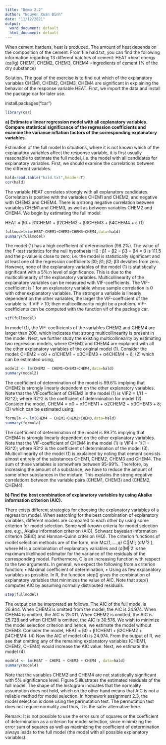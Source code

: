 ---
title: "Demo 2.2"
author: "Nguyen Xuan Binh"
date: "11/12/2021"
output:
  word_document: default
  html_document: default
---

When cement hardens, heat is produced. The amount of heat depends on the composition of the cement. From file hald.txt, you can find the following information regarding 13 different batches of cement:
HEAT =heat energy (cal/g)
CHEM1, CHEM2, CHEM3, CHEM4 =ingredients of cement (% of the dry substance)

Solution. The goal of the exercise is to find out which of the explanatory variables CHEM1, CHEM2, CHEM3, CHEM4 are significant in explaining the behavior of the response variable HEAT.
First, we import the data and install the package car for later use.


install.packages("car")
```{r}
library(car)
```

**a) Estimate a linear regression model with all explanatory variables. Compare statistical significance of the regression coefficients and examine the variance inflation factors of the corresponding explanatory variables.**

Estimation of the full model
In situations, where it is not known which of the explanatory variables affect the
response variable, it is first usually reasonable to estimate the full model, i.e. the
model with all candidates for explanatory variables.
First, we should examine the correlations between the different variables.

```{r}
hald=read.table("hald.txt",header=T)
cor(hald)
```
The variable HEAT correlates strongly with all explanatory candidates. Correlation is positive with the variables CHEM1 and CHEM2, and negative with CHEM3 and CHEM4. There is a strong negative correlation between variables CHEM1 and CHEM3, as well as between variables CHEM2 and CHEM4. We begin by estimating the full model:

HEAT = β0 + β1CHEM1 + β2CHEM2 + β3CHEM3 + β4CHEM4 + ε (1)

```{r}
fullmodel=lm(HEAT~CHEM1+CHEM2+CHEM3+CHEM4,data=hald)
summary(fullmodel)
```

The model (1) has a high coefficient of determination (98.2%). The value of the
F-test statistics for the null hypothesis
H0 : β1 = β2 = β3 = β4 = 0
is 111.5 and the p-value is close to zero, i.e. the model is statistically significant and at least one of the regression coefficients β0; β1; β2; β3 deviates from zero.
However, none of the explanatory variables of the model (1) is statistically significant with a 5%:n level of significance. This is due to the multicollinearity of the explanatory variables.
Multicollinearity of the explanatory variables can be measured with VIF-coefficients. The VIF-coefficient is 1 for an explanatory variable whose sample correlation is 0 with other explanatory variables. The stronger a variable is linearly dependent on the other variables, the larger the VIF-coefficient of the variable is. If
VIF > 10;
then multicollinearity might be a problem.
VIF-coefficients can be computed with the function vif of the package car.

```{r}
vif(fullmodel)
```

In model (1), the VIF-coefficients of the variables CHEM2 and CHEM4 are larger
than 200, which indicates that strong multicollinearity is present in the model.
Next, we further study the existing multicollinearity by estimating two regression
models, where CHEM2 and CHEM4 are explained with all the other explanatory
variables of the original model (1).
Consider the model:
CHEM2 = α0 + α1CHEM1 + α3CHEM3 + α4CHEM4 + δ; (2)
which can be estimated using,
```{r}
model2 <- lm(CHEM2 ~ CHEM1+CHEM3+CHEM4,data=hald)
summary(model2)
```
The coefficient of determination of the model is 99.6% implying that CHEM2 is
strongly linearly dependent on the other explanatory variables. Note that the VIFcoefficient of CHEM2 in the model (1) is
VIF2 = 1/(1 − R2^2);
where R2^2 is the coefficient of determination for model (2).
Consider the model,
CHEM4 = α0 + α1CHEM1 + α2CHEM2 + α3CHEM3 + δ; (3)
which can be estimated using,

```{r}
formula <- lm(CHEM4 ~ CHEM1+CHEM2+CHEM3,data=hald)
summary(formula)
```
The coefficient of determination of the model is 99.7% implying that CHEM4 is
strongly linearly dependent on the other explanatory variables.
Note that the VIF-coefficient of CHEM4 in the model (1) is
VIF4 = 1/(1 − R3^2);
where R3^2 is the coefficient of determination of the model (3).
Multicollinearity of the model (1) is explained by noting that cement consists almost entirely of the substances CHEM1, CHEM2, CHEM3 and CHEM4. The sum of these
variables is somewhere between 95-99%. Therefore, by increasing the amount of a substance, we have to reduce the amount of some other substances in the mixture.
This explains the strong negative correlations between the variable pairs (CHEM1, CHEM3) and (CHEM2, CHEM4).

**b) Find the best combination of explanatory variables by using Akaike information criterion (AIC).**

There exists different strategies for choosing the explanatory variables of a regression model. When searching for the best combination of explanatory variables, different models are compared to each other by using some criterion for model selection.
Some well-known criteria for model selection are, e.g., Akaike information criterion (AIC), Schwarz bayesian information criterion (SBIC) and Hannan-Quinn criterion (HQ).
The criterion functions of model selection methods are of the form,
min M⊆(1,....,q) C(|M|; (σM^)^2 ),
where M is a combination of explanatory variables and (σ|M|^)^2 is the maximum likelihood estimator for the variance of the residuals of the corresponding model. Furthermore, C is an increasing function with respect to the two arguments. In general, we expect the following from a criterion function:
• Maximal coefficient of determination,
• Using as few explanatory variables as possible.
In R, the function step() gives the combination of explanatory variables that minimizes the value of AIC. Note that step() computes AIC by assuming normally
distributed residuals.

```{r}
step(fullmodel)
```
The output can be interpreted as follows. The AIC of the full model is 26.944. When CHEM3 is omitted from the model, the AIC is 24.974. When CHEM4 is omitted,
the AIC is 25.011. When CHEM2 is omitted, the AIC is 25.728 and when CHEM1
is omitted, the AIC is 30.576. We wish to minimize the model selection criterion and hence, we estimate the model without CHEM3.
Consider the model,
HEAT = β0 + β1CHEM1 + β2CHEM2 + β4CHEM4: (4)
Now the AIC of model (4) is 24.974. From the output of R, we see that omitting any
of the remaining explanatory variables (CHEM1, CHEM2, CHEM4) would increase
the AIC value. Next, we estimate the model (4)
```{r}
model4 <- lm(HEAT ~ CHEM1 + CHEM2 + CHEM4 , data=hald)
summary(model4)
```
Note that the variables CHEM2 and CHEM4 are not statistically significant with 5%
significance level. Figure 5 illustrates the estimated residuals of the full model. The shape of the histogram indicates that the normality assumption does not hold, which on the other hand means that AIC is not a reliable method for model selection. In homework assignment 2.3, the model selection is done using the permutation test. The permutation test does not require normality and thus, it is the safer alternative here.

Remark: It is not possible to use the error sum of squares or the coefficient of
determination as a criterion for model selection, since minimizing the error sum of squares as well as maximizing the coefficient of determination always leads to the full model (the model with all possible explanatory variables).